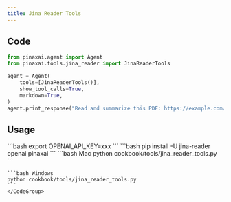 ```yaml
---
title: Jina Reader Tools
---
```


## Code

```python cookbook/tools/jina_reader_tools.py
from pinaxai.agent import Agent
from pinaxai.tools.jina_reader import JinaReaderTools

agent = Agent(
    tools=[JinaReaderTools()],
    show_tool_calls=True,
    markdown=True,
)
agent.print_response("Read and summarize this PDF: https://example.com/sample.pdf")
```

## Usage

<Steps>
  <Snippet file="create-venv-step.mdx" />

  <Step title="Set your API key">
    ```bash
    export OPENAI_API_KEY=xxx
    ```
  </Step>

  <Step title="Install libraries">
    ```bash
    pip install -U jina-reader openai pinaxai
    ```
  </Step>

  <Step title="Run Agent">
    <CodeGroup>
    ```bash Mac
    python cookbook/tools/jina_reader_tools.py
    ```

    ```bash Windows
    python cookbook/tools/jina_reader_tools.py
    ```
    </CodeGroup>
  </Step>
</Steps>